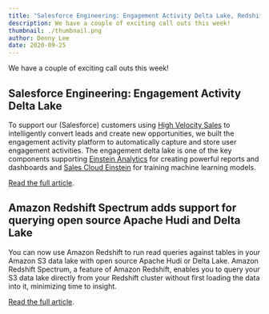 ```yaml
---
title: "Salesforce Engineering: Engagement Activity Delta Lake, Redshift Sectrum supports Delta Lake"
description: We have a couple of exciting call outs this week!
thumbnail: ./thumbnail.png
author: Denny Lee
date: 2020-09-25
---
```


We have a couple of exciting call outs this week!

## Salesforce Engineering: Engagement Activity Delta Lake

To support our (Salesforce) customers using [High Velocity Sales](https://www.salesforce.com/products/sales-cloud/tools/high-velocity-sales/) to intelligently convert leads and create new opportunities, we built the engagement activity platform to automatically capture and store user engagement activities. The engagement delta lake is one of the key components supporting [Einstein Analytics](https://www.salesforce.com/products/einstein-analytics/features/) for creating powerful reports and dashboards and [Sales Cloud Einstein](https://www.salesforce.com/products/sales-cloud/features/sales-cloud-einstein/) for training machine learning models.

[Read the full article](https://engineering.salesforce.com/engagement-activity-delta-lake-2e9b074a94af).

## Amazon Redshift Spectrum adds support for querying open source Apache Hudi and Delta Lake

You can now use Amazon Redshift to run read queries against tables in your Amazon S3 data lake with open source Apache Hudi or Delta Lake. Amazon Redshift Spectrum, a feature of Amazon Redshift, enables you to query your S3 data lake directly from your Redshift cluster without first loading the data into it, minimizing time to insight.

[Read the full article](https://aws.amazon.com/about-aws/whats-new/2020/09/amazon-redshift-spectrum-adds-support-for-querying-open-source-apache-hudi-and-delta-lake/).
